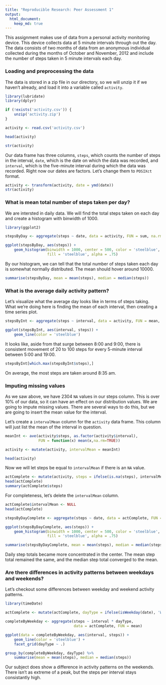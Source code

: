 ```yaml
---
title: "Reproducible Research: Peer Assessment 1"
output: 
  html_document:
    keep_md: true
---
```


This assignment makes use of data from a personal activity monitoring device. This device collects data at 5 minute intervals through out the day. The data consists of two months of data from an anonymous individual collected during the months of October and November, 2012 and include the number of steps taken in 5 minute intervals each day.

### Loading and preprocessing the data
The data is stored in a zip file in our directory, so we will unzip it if we haven't already, and load it into a variable called `activity`.  
```r
library(lubridate)
library(dplyr)

if (!exists('activity.csv')) {
    unzip('activity.zip')
}

activity <- read.csv('activity.csv')

head(activity)

str(activity)
```

Our data frame has three columns, `steps`, which counts the number of steps in the interval, `date`, which is the date on which the data was recorded, and `interval`, which is the five-minute interval during which the data was recorded. Right now our dates are factors. Let's change them to `POSIXct` format.

```r
activity <- transform(activity, date = ymd(date))
str(activity)
```




### What is mean total number of steps taken per day?

We are intersted in daily data. We will find the total steps taken on each day and create a histogram with binwidth of $1000$.

```r
library(ggplot2)

stepsByDay <- aggregate(steps ~ date, data = activity, FUN = sum, na.rm = TRUE)

ggplot(stepsByDay, aes(steps)) + 
    geom_histogram(binwidth = 1000, center = 500, color = 'steelblue', 
                   fill = 'steelblue', alpha = .75)

```

By our histogram, we can tell that the total number of steps taken each day is somewhat normally distributed. The mean should hover around $10000$. 

```r
summarise(stepsByDay, mean = mean(steps), median = median(steps))
```

### What is the average daily activity pattern?

Let's visualize what the average day looks like in terms of steps taking. What we're doing here is finding the mean of each interval, then creating a time series plot. 

```r
stepsByInt <- aggregate(steps ~ interval, data = activity, FUN = mean, na.rm = TRUE)

ggplot(stepsByInt, aes(interval, steps)) + 
    geom_line(color = 'steelblue')

```

It looks like, aside from that surge between 8:00 and 9:00, there is consistent movement of $20$ to $100$ steps for every 5-minute interval between 5:00 and 19:00. 

```r
stepsByInt[which.max(stepsByInt$steps),]
```

On average, the most steps are taken around 8:35 am. 

### Imputing missing values
As we saw above, we have 2304 `NA` values in our steps column. This is over 10% of our data, so it can have an effect on our distribution values. We are going to impute missing values. There are several ways to do this, but we are going to insert the mean value for the interval.

Let's create a `intervalMean` column for the `activity` data frame. This column will just list the mean of the interval in question.
```r
meanInt <- ave(activity$steps, as.factor(activity$interval), 
               FUN = function(x) mean(x,na.rm=TRUE))

activity <- mutate(activity, intervalMean = meanInt)

head(activity)

```

Now we will let steps be equal to `intervalMean` if there is an `NA` value.

```r
actComplete <- mutate(activity, steps = ifelse(is.na(steps), intervalMean, steps))
head(actComplete)
summary(actComplete$steps)
```

For completeness, let's delete the `intervalMean` column.

```r
actComplete$intervalMean <- NULL
head(actComplete)
```

```r
stepsByDayComplete <- aggregate(steps ~ date, data = actComplete, FUN = sum)

ggplot(stepsByDayComplete, aes(steps)) + 
    geom_histogram(binwidth = 1000, center = 500, color = 'steelblue', 
                   fill = 'steelblue', alpha = .75)

summarise(stepsByDayComplete, mean = mean(steps), median = median(steps))

```

Daily step totals became more concentrated in the center. The mean step total remained the same, and the median step total converged to the mean. 

### Are there differences in activity patterns between weekdays and weekends?

Let's checkout some differences between weekday and weekend activity patterns. 
```r
library(timeDate)

actComplete <- mutate(actComplete, dayType = ifelse(isWeekday(date), 'Weekday', 'Weekend'))

completeByWeekday <- aggregate(steps ~ interval * dayType, 
                               data = actComplete, FUN = mean)

ggplot(data = completeByWeekday, aes(interval, steps)) +
    geom_line(color = 'steelblue') +
    facet_grid(dayType ~ .)

group_by(completeByWeekday, dayType) %>% 
    summarise(mean = mean(steps), median = median(steps))
```

Our subject does show a difference in activity patterns on the weekends. There isn't as extreme of a peak, but the steps per interval stays consistantly high.